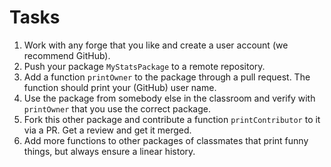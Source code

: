 # Tasks

1. Work with any forge that you like and create a user account (we recommend GitHub).
2. Push your package `MyStatsPackage` to a remote repository.
3. Add a function `printOwner` to the package through a pull request. The function should print your (GitHub) user name.
4. Use the package from somebody else in the classroom and verify with `printOwner` that you use the correct package.
5. Fork this other package and contribute a function `printContributor` to it via a PR. Get a review and get it merged.
6. Add more functions to other packages of classmates that print funny things, but always ensure a linear history.
